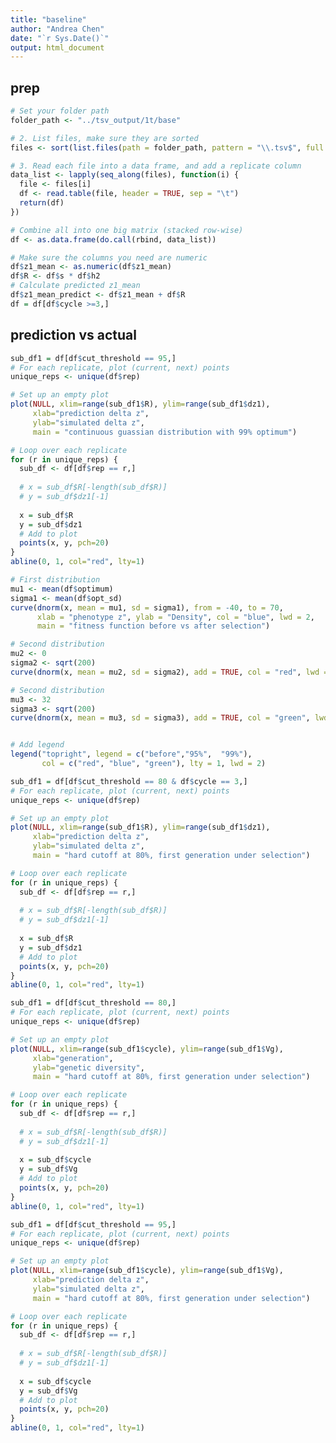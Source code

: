 ```yaml
---
title: "baseline"
author: "Andrea Chen"
date: "`r Sys.Date()`"
output: html_document
---
```


## prep
```r
# Set your folder path
folder_path <- "../tsv_output/1t/base"

# 2. List files, make sure they are sorted
files <- sort(list.files(path = folder_path, pattern = "\\.tsv$", full.names = TRUE))

# 3. Read each file into a data frame, and add a replicate column
data_list <- lapply(seq_along(files), function(i) {
  file <- files[i]
  df <- read.table(file, header = TRUE, sep = "\t")
  return(df)
})

# Combine all into one big matrix (stacked row-wise)
df <- as.data.frame(do.call(rbind, data_list))
```

```r
# Make sure the columns you need are numeric
df$z1_mean <- as.numeric(df$z1_mean)
df$R <- df$s * df$h2
# Calculate predicted z1_mean
df$z1_mean_predict <- df$z1_mean + df$R
df = df[df$cycle >=3,]
```

## prediction vs actual

```r
sub_df1 = df[df$cut_threshold == 95,]
# For each replicate, plot (current, next) points
unique_reps <- unique(df$rep)

# Set up an empty plot
plot(NULL, xlim=range(sub_df1$R), ylim=range(sub_df1$dz1),
     xlab="prediction delta z",
     ylab="simulated delta z",
     main = "continuous guassian distribution with 99% optimum")

# Loop over each replicate
for (r in unique_reps) {
  sub_df <- df[df$rep == r,]
  
  # x = sub_df$R[-length(sub_df$R)]
  # y = sub_df$dz1[-1]
  
  x = sub_df$R
  y = sub_df$dz1
  # Add to plot
  points(x, y, pch=20)
}
abline(0, 1, col="red", lty=1)

```



```r
# First distribution
mu1 <- mean(df$optimum)
sigma1 <- mean(df$opt_sd)
curve(dnorm(x, mean = mu1, sd = sigma1), from = -40, to = 70,
      xlab = "phenotype z", ylab = "Density", col = "blue", lwd = 2,
      main = "fitness function before vs after selection")

# Second distribution
mu2 <- 0
sigma2 <- sqrt(200)
curve(dnorm(x, mean = mu2, sd = sigma2), add = TRUE, col = "red", lwd = 2)

# Second distribution
mu3 <- 32
sigma3 <- sqrt(200)
curve(dnorm(x, mean = mu3, sd = sigma3), add = TRUE, col = "green", lwd = 2)


# Add legend
legend("topright", legend = c("before","95%",  "99%"),
       col = c("red", "blue", "green"), lty = 1, lwd = 2)

```

```r
sub_df1 = df[df$cut_threshold == 80 & df$cycle == 3,]
# For each replicate, plot (current, next) points
unique_reps <- unique(df$rep)

# Set up an empty plot
plot(NULL, xlim=range(sub_df1$R), ylim=range(sub_df1$dz1),
     xlab="prediction delta z",
     ylab="simulated delta z",
     main = "hard cutoff at 80%, first generation under selection")

# Loop over each replicate
for (r in unique_reps) {
  sub_df <- df[df$rep == r,]
  
  # x = sub_df$R[-length(sub_df$R)]
  # y = sub_df$dz1[-1]
  
  x = sub_df$R
  y = sub_df$dz1
  # Add to plot
  points(x, y, pch=20)
}
abline(0, 1, col="red", lty=1)

```

```r
sub_df1 = df[df$cut_threshold == 80,]
# For each replicate, plot (current, next) points
unique_reps <- unique(df$rep)

# Set up an empty plot
plot(NULL, xlim=range(sub_df1$cycle), ylim=range(sub_df1$Vg),
     xlab="generation",
     ylab="genetic diversity",
     main = "hard cutoff at 80%, first generation under selection")

# Loop over each replicate
for (r in unique_reps) {
  sub_df <- df[df$rep == r,]
  
  # x = sub_df$R[-length(sub_df$R)]
  # y = sub_df$dz1[-1]
  
  x = sub_df$cycle
  y = sub_df$Vg
  # Add to plot
  points(x, y, pch=20)
}
abline(0, 1, col="red", lty=1)

```

```r
sub_df1 = df[df$cut_threshold == 95,]
# For each replicate, plot (current, next) points
unique_reps <- unique(df$rep)

# Set up an empty plot
plot(NULL, xlim=range(sub_df1$cycle), ylim=range(sub_df1$Vg),
     xlab="prediction delta z",
     ylab="simulated delta z",
     main = "hard cutoff at 80%, first generation under selection")

# Loop over each replicate
for (r in unique_reps) {
  sub_df <- df[df$rep == r,]
  
  # x = sub_df$R[-length(sub_df$R)]
  # y = sub_df$dz1[-1]
  
  x = sub_df$cycle
  y = sub_df$Vg
  # Add to plot
  points(x, y, pch=20)
}
abline(0, 1, col="red", lty=1)

```



